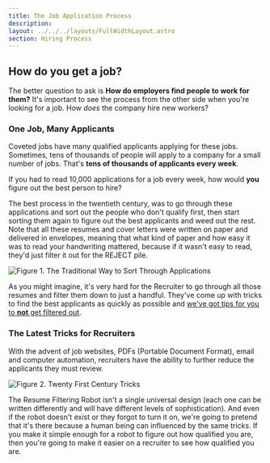 ```yaml
---
title: The Job Application Process
description: 
layout: ../../../layouts/FullWidthLayout.astro
section: Hiring Process
---
```


## How do you get a job? 

The better question to ask is **How do employers find people to work for them?** It's important to see the process from the other side when you're looking for a job. How *does* the company hire new workers?

### One Job, Many Applicants

Coveted jobs have many qualified applicants applying for these jobs. Sometimes, tens of thousands of people will apply to a company for a small number of jobs. That's **tens of thousands of applicants every week**. 

If you had to read 10,000 applications for a job every week, how would **you** figure out the best person to hire?

The best process in the twentieth century, was to go through these applications and sort out the people who don't qualify first, then start sorting them again to figure out the best applicants and weed out the rest. Note that all these resumes and cover letters were written on paper and delivered in envelopes, meaning that what kind of paper and how easy it was to read your handwriting mattered, because if it wasn't easy to read, they'd just filter it out for the REJECT pile.

![Figure 1. The Traditional Way to Sort Through Applications](../assets/older-filtering-resumes.jpg)

As you might imagine, it's very hard for the Recruiter to go through all those resumes and filter them down to just a handful. They've come up with tricks to find the best applicants as quickly as possible and [we've got tips for you to **not** get filtered out](./common-ideas/recruiters-are-busy/).

### The Latest Tricks for Recruiters

With the advent of job websites, PDFs (Portable Document Format), email and computer automation, recruiters have the ability to further reduce the applicants they must review.

![Figure 2. Twenty First Century Tricks](../assets/modern-resume-filtering.jpg)

The Resume Filtering Robot isn't a single universal design (each one can be written differently and will have different levels of sophistication). And even if the robot doesn't exist or they forgot to turn it on, we're going to pretend that it's there because a human being can influenced by the same tricks. If you make it simple enough for a robot to figure out how qualified you are, then you're going to make it easier on a recruiter to see how qualified you are.

<BackButton client:idle />
